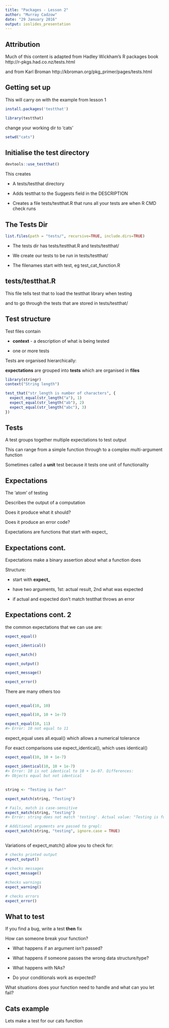 ```yaml
---
title: "Packages - Lesson 2"
author: "Murray Cadzow"
date: "29 January 2016"
output: ioslides_presentation
---
```


## Attribution

Much of this content is adapted from Hadley Wickham's R packages book
http://r-pkgs.had.co.nz/tests.html

and from Karl Broman
http://kbroman.org/pkg_primer/pages/tests.html

## Getting set up

This will carry on with the example from lesson 1

```r
install.packages('testthat')

library(testthat)

```

change your working dir to 'cats'

```r
setwd("cats")
```

## Initialise the test directory

```r

devtools::use_testthat()

```

This creates

* A tests/testthat directory

* Adds testthat to the Suggests field in the DESCRIPTION

* Creates a file tests/testthat.R that runs all your tests are when R CMD check runs

## The Tests Dir

```r
list.files(path = "tests/", recursive=TRUE, include.dirs=TRUE)
```

* The tests dir has tests/testthat.R and tests/testthat/

* We create our tests to be run in tests/testthat/

* The filenames start with test, eg test_cat_function.R

## tests/testthat.R

This file tells test that to load the testthat library when testing

and to go through the tests that are stored in tests/testthat/

## Test structure

Test files contain 

* __context__ - a description of what is being tested

* one or more tests

Tests are organised hierarchically: 

__expectations__ are grouped into __tests__ which are organised in __files__

```r
library(stringr)
context("String length")

test_that("str_length is number of characters", {
  expect_equal(str_length("a"), 1)
  expect_equal(str_length("ab"), 2)
  expect_equal(str_length("abc"), 3)
})
```

## Tests

A test groups together multiple expectations to test output

This can range from a simple function through to a complex multi-argument function

Sometimes called a __unit__ test because it tests one unit of functionality


## Expectations

The 'atom' of testing

Describes the output of a computation

Does it produce what it should?

Does it produce an error code?

Expectations are functions that start with expect_

## Expectations cont.

Expectations make a binary assertion about what a function does

Structure:

  * start with __expect\___

  * have two arguments, 1st: actual result, 2nd what was expected
  
  * if actual and expected don't match testthat throws an error

## Expectations cont. 2

the common expectations that we can use are:

```r
expect_equal()

expect_identical()

expect_match()

expect_output()

expect_message()

expect_error()
```

There are many others too

##


```r
expect_equal(10, 10)

expect_equal(10, 10 + 1e-7)

expect_equal(10, 11)
#> Error: 10 not equal to 11

```

expect_equal uses all.equal() which allows a numerical tolerance 

For exact comparisons use expect_identical(), which uses identical() 

```r
expect_equal(10, 10 + 1e-7)

expect_identical(10, 10 + 1e-7)
#> Error: 10 is not identical to 10 + 1e-07. Differences: 
#> Objects equal but not identical
```

##

```r
string <- "Testing is fun!"

expect_match(string, "Testing") 

# Fails, match is case-sensitive
expect_match(string, "testing")
#> Error: string does not match 'testing'. Actual value: "Testing is fun!"

# Additional arguments are passed to grepl:
expect_match(string, "testing", ignore.case = TRUE)
```

##

Variations of expect_match() allow you to check for:

```r
# checks printed output
expect_output()

# checks messages
expect_message()

#checks warnings
expect_warning()

# checks errors
expect_error()
```

## What to test

If you find a bug, write a test __then__ fix

How can someone break your function?
  
  * What happens if an argument isn't passed?
  
  * What happens if someone passes the wrong data structure/type?
  
  * What happens with NAs?
  
  * Do your conditionals work as expected?
  
What situations does your function need to handle and what can you let fail?

## Cats example

Lets make a test for our cats function